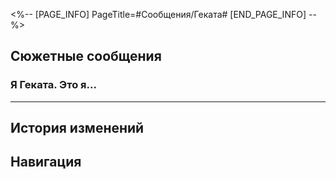 <%-- [PAGE_INFO]
PageTitle=#Сообщения/Геката#
[END_PAGE_INFO] --%>
{{Сообщение Инфобокс
|id          = 189
|Изображение = НИП Геката Иконка.png
|Тип         = Группа
|Персонажи   = [[Геката]]; [[Первопроходец]]
|Фракция     = Другие
}}

==Сюжетные сообщения==
===Я Геката. Это я...===
{{Сообщения
|условие_получения = 
|текст =
:'''Геката:''' Я Геката. Это я наняла тебя для расследования за городом.
:'''Геката:''' Спасибо за помощь.
:{Выбор} Пожалуйста.
:'''(Первопроходец):''' Не за что. {{MC|ж=Рада|м=Рад}}, что {{MC|ж=помогла|м=помог}}.
:'''(Первопроходец):''' Как поживает тётя Деметрия?
:'''Геката:''' ...
:'''Геката:''' В последнее время я часто её навещаю. Но я пишу по другой причине.
:'''Геката:''' Мы передали доказательства в Сенат, и Радаман вскоре предстанет перед судом.
:'''Геката:''' Он так хорошо спрятался, что даже Посефона не смогла его выследить.
:'''Геката:''' Только благодаря тебе у нас всё получилось. Ещё раз спасибо.
:'''Геката:''' Если тебе что-то понадобиться, не стесняйся спрашивать.
:'''(Первопроходец):''' [[File:Sticker PPG 07 Pom-Pom 06.png|80px|&lbrack;Стикер «Пом-Пом: Лайк»&rbrack;]]
}}
----

==История изменений==
{{История изменений|3.0}}

==Навигация==
{{Сообщения Навбокс}}